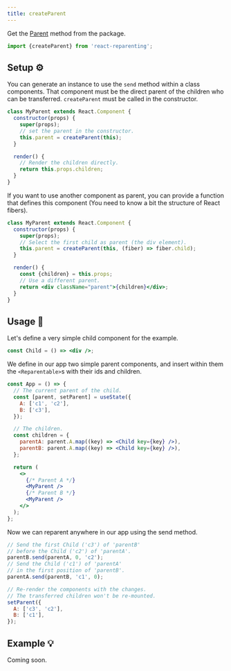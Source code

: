 ```yaml
---
title: createParent
---
```


Get the [Parent](./tools#createparent-instance-findfiber--parent-%EF%B8%8F) method from the package.

```jsx
import {createParent} from 'react-reparenting';
```

## Setup ⚙️

You can generate an instance to use the `send` method within a class components. That component must be the direct parent of the children who can be transferred. `createParent` must be called in the constructor.

```jsx
class MyParent extends React.Component {
  constructor(props) {
    super(props);
    // set the parent in the constructor.
    this.parent = createParent(this);
  }

  render() {
    // Render the children directly.
    return this.props.children;
  }
}
```

If you want to use another component as parent, you can provide a function that defines this component (You need to know a bit the structure of React fibers).

```jsx
class MyParent extends React.Component {
  constructor(props) {
    super(props);
    // Select the first child as parent (the div element).
    this.parent = createParent(this, (fiber) => fiber.child);
  }

  render() {
    const {children} = this.props;
    // Use a different parent.
    return <div className="parent">{children}</div>;
  }
}
```

## Usage 📖

Let's define a very simple child component for the example.

```jsx
const Child = () => <div />;
```

We define in our app two simple parent components, and insert within them the `<Reparentable>`s with their ids and children.

```jsx
const App = () => {
  // The current parent of the child.
  const [parent, setParent] = useState({
    A: ['c1', 'c2'],
    B: ['c3'],
  });

  // The children.
  const children = {
    parentA: parent.A.map((key) => <Child key={key} />),
    parentB: parent.A.map((key) => <Child key={key} />),
  };

  return (
    <>
      {/* Parent A */}
      <MyParent />
      {/* Parent B */}
      <MyParent />
    </>
  );
};
```

Now we can reparent anywhere in our app using the send method.

```jsx
// Send the first Child ('c3') of 'parentB'
// before the Child ('c2') of 'parentA'.
parentB.send(parentA, 0, 'c2');
// Send the Child ('c1') of 'parentA'
// in the first position of 'parentB'.
parentA.send(parentB, 'c1', 0);

// Re-render the components with the changes.
// The transferred children won't be re-mounted.
setParent({
  A: ['c3', 'c2'],
  B: ['c1'],
});
```

## Example 💡

Coming soon.
